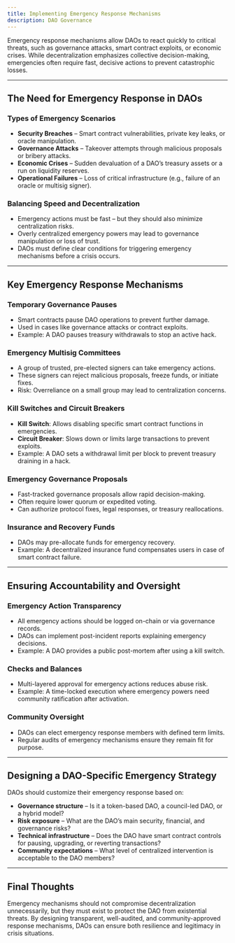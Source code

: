 ```yaml
---
title: Implementing Emergency Response Mechanisms
description: DAO Governance
---
```


Emergency response mechanisms allow DAOs to react quickly to critical threats, such as governance attacks, smart contract exploits, or economic crises. While decentralization emphasizes collective decision-making, emergencies often require fast, decisive actions to prevent catastrophic losses.  

---

## The Need for Emergency Response in DAOs  

### Types of Emergency Scenarios  

- **Security Breaches** – Smart contract vulnerabilities, private key leaks, or oracle manipulation.  
- **Governance Attacks** – Takeover attempts through malicious proposals or bribery attacks.  
- **Economic Crises** – Sudden devaluation of a DAO’s treasury assets or a run on liquidity reserves.  
- **Operational Failures** – Loss of critical infrastructure (e.g., failure of an oracle or multisig signer).  

### Balancing Speed and Decentralization  

- Emergency actions must be fast – but they should also minimize centralization risks.  
- Overly centralized emergency powers may lead to governance manipulation or loss of trust.  
- DAOs must define clear conditions for triggering emergency mechanisms before a crisis occurs.  

---

## Key Emergency Response Mechanisms  

### Temporary Governance Pauses  
- Smart contracts pause DAO operations to prevent further damage.  
- Used in cases like governance attacks or contract exploits. 
- Example: A DAO pauses treasury withdrawals to stop an active hack.  

### Emergency Multisig Committees  
- A group of trusted, pre-elected signers can take emergency actions.  
- These signers can reject malicious proposals, freeze funds, or initiate fixes.  
- Risk: Overreliance on a small group may lead to centralization concerns.  

### Kill Switches and Circuit Breakers  
- **Kill Switch**: Allows disabling specific smart contract functions in emergencies.  
- **Circuit Breaker**: Slows down or limits large transactions to prevent exploits.  
- Example: A DAO sets a withdrawal limit per block to prevent treasury draining in a hack.  

### Emergency Governance Proposals  
- Fast-tracked governance proposals allow rapid decision-making.  
- Often require lower quorum or expedited voting.  
- Can authorize protocol fixes, legal responses, or treasury reallocations.  

### Insurance and Recovery Funds  
- DAOs may pre-allocate funds for emergency recovery.  
- Example: A decentralized insurance fund compensates users in case of smart contract failure.  

---

## Ensuring Accountability and Oversight  

### Emergency Action Transparency  
- All emergency actions should be logged on-chain or via governance records.  
- DAOs can implement post-incident reports explaining emergency decisions.  
- Example: A DAO provides a public post-mortem after using a kill switch.  

### Checks and Balances  
- Multi-layered approval for emergency actions reduces abuse risk.  
- Example: A time-locked execution where emergency powers need community ratification after activation.  

### Community Oversight  
- DAOs can elect emergency response members with defined term limits.  
- Regular audits of emergency mechanisms ensure they remain fit for purpose.  

---

## Designing a DAO-Specific Emergency Strategy  

DAOs should customize their emergency response based on:  

- **Governance structure** – Is it a token-based DAO, a council-led DAO, or a hybrid model?  
- **Risk exposure** – What are the DAO’s main security, financial, and governance risks?  
- **Technical infrastructure** – Does the DAO have smart contract controls for pausing, upgrading, or reverting transactions?  
- **Community expectations** – What level of centralized intervention is acceptable to the DAO members?  

---

## Final Thoughts  

Emergency mechanisms should not compromise decentralization unnecessarily, but they must exist to protect the DAO from existential threats. By designing transparent, well-audited, and community-approved response mechanisms, DAOs can ensure both resilience and legitimacy in crisis situations.  

